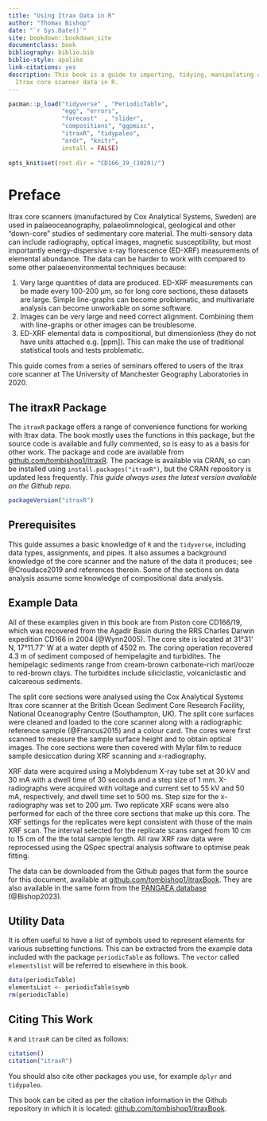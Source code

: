 ```yaml
--- 
title: "Using Itrax Data in R"
author: "Thomas Bishop"
date: "`r Sys.Date()`"
site: bookdown::bookdown_site
documentclass: book
bibliography: biblio.bib
biblio-style: apalike
link-citations: yes
description: This book is a guide to importing, tidying, manipulating and analysing
  Itrax core scanner data in R.
---
```


```r
pacman::p_load("tidyverse" , "PeriodicTable", 
               "egg", "errors", 
               "forecast"  , "slider",
               "compositions", "ggpmisc",
               "itraxR", "tidypaleo",
               "ordr", "knitr",
               install = FALSE)
               
opts_knit$set(root.dir = "CD166_19_(2020)/")
```

# Preface {-}

Itrax core scanners (manufactured by Cox Analytical Systems, Sweden) are used in palaeoceanography, palaeolimnological, geological and other "down-core" studies of sedimentary core material. The multi-sensory data can include radiography, optical images, magnetic susceptibility, but most importantly energy-dispersive x-ray florescence (ED-XRF) measurements of elemental abundance. The data can be harder to work with compared to some other palaeoenvironmental techniques because:

1. Very large quantities of data are produced. ED-XRF measurements can be made every 100-200 μm, so for long core sections, these datasets are large. Simple line-graphs can become problematic, and multivariate analysis can become unworkable on some software.
2. Images can be very large and need correct alignment. Combining them with line-graphs or other images can be troublesome. 
3. ED-XRF elemental data is compositional, but dimensionless (they do not have units attached e.g. [ppm]). This can make the use of traditional statistical tools and tests problematic. 

This guide comes from a series of seminars offered to users of the Itrax core scanner at The University of Manchester Geography Laboratories in 2020.

## The itraxR Package
The `itraxR` package offers a range of convenience functions for working with Itrax data. The book mostly uses the functions in this package, but the source code is available and fully commented, so is easy to as a basis for other work. The package and code are available from [github.com/tombishop1/itraxR](https://github.com/tombishop1/itraxR). The package is available via CRAN, so can be installed using `install.packages("itraxR")`, but the CRAN repository is updated less frequently. *This guide always uses the latest version available on the Github repo.*

```r
packageVersion("itraxR")
```

## Prerequisites
This guide assumes a basic knowledge of `R` and the `tidyverse`, including data types, assignments, and pipes. It also assumes a background knowledge of the core scanner and the nature of the data it produces; see @Croudace2019 and references therein. Some of the sections on data analysis assume some knowledge of compositional data analysis. 

## Example Data
All of these examples given in this book are from Piston core CD166/19, which was recovered from the Agadir Basin during the RRS Charles Darwin expedition CD166 in 2004 (@Wynn2005). The core site is located at 31°31’ N, 17°11.77’ W at a water depth of 4502 m. The coring operation recovered 4.3 m of sediment composed of hemipelagite and turbidites. The hemipelagic sediments range from cream-brown carbonate-rich marl/ooze to red-brown clays. The turbidites include siliciclastic, volcaniclastic and calcareous sediments.

The split core sections were analysed using the Cox Analytical Systems Itrax core scanner at the British Ocean Sediment Core Research Facility, National Oceanography Centre (Southampton, UK). The split core surfaces were cleaned and loaded to the core scanner along with a radiographic reference sample (@Francus2015) and a colour card. The cores were first scanned to measure the sample surface height and to obtain optical images. The core sections were then covered with Mylar film to reduce sample desiccation during XRF scanning and x-radiography.

XRF data were acquired using a Molybdenum X-ray tube set at 30 kV and 30 mA with a dwell time of 30 seconds and a step size of 1 mm. X-radiographs were acquired with voltage and current set to 55 kV and 50 mA, respectively, and dwell time set to 500 ms. Step size for the x-radiography was set to 200 µm. Two replicate XRF scans were also performed for each of the three core sections that make up this core. The XRF settings for the replicates were kept consistent with those of the main XRF scan. The interval selected for the replicate scans ranged from 10 cm to 15 cm of the the total sample length. All raw XRF raw data were reprocessed using the QSpec spectral analysis software to optimise peak fitting. 

The data can be downloaded from the Github pages that form the source for this document, available at [github.com/tombishop1/itraxBook](https://github.com/tombishop1/itraxBook). They are also available in the same form from the [PANGAEA database](https://doi.pangaea.de/10.1594/PANGAEA.955347) (@Bishop2023).

## Utility Data

It is often useful to have a list of symbols used to represent elements for various subsetting functions. This can be extracted from the example data included with the package `periodicTable` as follows. The `vector` called `elementslist` will be referred to elsewhere in this book. 

```r
data(periodicTable)
elementsList <- periodicTable$symb
rm(periodicTable)
```

## Citing This Work 

`R` and `itraxR` can be cited as follows:

```r
citation()
citation("itraxR")
```

You should also cite other packages you use, for example `dplyr` and `tidypaleo`. 

This book can be cited as per the citation information in the Github repository in which it is located: [github.com/tombishop1/itraxBook](https://github.com/tombishop1/itraxBook). 
